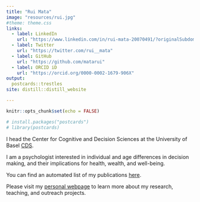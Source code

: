 ```yaml
---
title: "Rui Mata"
image: "resources/rui.jpg"
#theme: theme.css
links:
  - label: LinkedIn
    url: "https://www.linkedin.com/in/rui-mata-20070491/?originalSubdomain=ch"
  - label: Twitter
    url: "https://twitter.com/rui__mata"
  - label: GitHub
    url: "https://github.com/matarui"
  - label: ORCID iD
    url: "https://orcid.org/0000-0002-1679-906X"
output:
  postcards::trestles
site: distill::distill_website

---
```


```r
knitr::opts_chunk$set(echo = FALSE)

# install.packages("postcards")
# library(postcards)
```

I head the Center for Cognitive and Decision Sciences at the University of Basel [CDS](https://cds.unibas.ch/). 

I am a psychologist interested in individual and age differences in decision making, and their implications for health, wealth, and well-being. 

You can find an automated list of my publications [here](https://scholar.google.ch/citations?hl=en&user=dIJjxc4AAAAJ&view_op=list_works&sortby=pubdate).

Please visit my [personal webpage](https://matarui.org/) to learn more about my research, teaching, and outreach projects.
